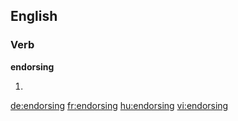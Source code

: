 ==English==

===Verb===
'''endorsing'''
# {{present participle of|endorse}}

[[de:endorsing]]
[[fr:endorsing]]
[[hu:endorsing]]
[[vi:endorsing]]